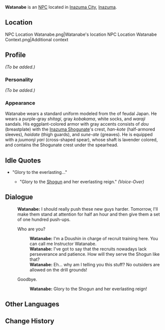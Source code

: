 {{Meta
<!-- Remove this template after adding the missing info -->
|missing_NPC_profile  = yes
}}
{{About|the regular NPC|the event quest NPC|Watanabe (Labyrinth Warriors)}}
{{Character Infobox
|type             = NPC
|image            = NPC Watanabe.png
|region           = Inazuma
|affiliation      = Tenryou Commission
|title            = Doushin
}}
'''Watanabe''' {{Lang|ja=渡辺}} is an [[NPC]] located in [[Inazuma City]], [[Inazuma]].

==Location==
<gallery hideaddbutton="true" captionalign="center">
NPC Location Watanabe.png|Watanabe's location
NPC Location Watanabe Context.png|Additional context
</gallery>

==Profile==
<!-- detailed story/lore information goes here -->
''(To be added.)''

===Personality===
''(To be added.)''

===Appearance===
Watanabe wears a standard uniform modeled from the {{Lang|''ashigaru''|ja=足軽}} of feudal Japan. He wears a purple-gray ''shitagi'', gray ''kobakama'', white socks, and ''waraji'' sandals. His eggplant-colored armor with gray accents consists of ''dou'' (breastplate) with the [[Inazuma Shogunate]]'s crest, ''han-kote'' (half-armored sleeves), ''haidate'' (thigh guards), and ''sune-ate'' (greaves). He is equipped with a ''juumonji yari'' (cross-shaped spear), whose shaft is lavender colored, and contains the Shogunate crest under the spearhead.

==Idle Quotes==
* "Glory to the everlasting..."
** {{A|VO Watanabe 01.ogg}} "Glory to the [[Ei|Shogun]] and her everlasting reign." ''(Voice-Over)''

==Dialogue==
{{Dialogue start}}
:'''Watanabe:''' I should really push these new guys harder. Tomorrow, I'll make them stand at attention for half an hour and then give them a set of one hundred push-ups.
:{{DIcon}} Who are you?
::'''Watanabe:''' I'm a Doushin in charge of recruit training here. You can call me Instructor Watanabe.
::'''Watanabe:''' I've got to say that the recruits nowadays lack perseverance and patience. How will they serve the Shogun like that?
::'''Watanabe:''' Eh... why am I telling you this stuff? No outsiders are allowed on the drill grounds!
:{{DIcon}} Goodbye.
::'''Watanabe:''' Glory to the Shogun and her everlasting reign!
{{Dialogue end}}

==Other Languages==
{{Other Languages|default_hidden = 1
|en      = Watanabe
|zhs     = 渡边
|zhs_rm  = Dùbiān
|zht     = 渡邊
|zht_rm  = Dùbiān
|ja      = {{Rubi|渡|わた|辺|なべ}}
|ja_rm   = Watanabe
|ko      = 와타나베
|ko_rm   = Watanabe
|es      = Watanabe
|fr      = Watanabe
|ru      = Ватанабэ
|th      = Watanabe
|vi      = Watanabe
|de      = Watanabe
|id      = Watanabe
|pt      = Watanabe
}}

==Change History==
{{Change History|2.0}}
<!--
==References==
{{Reflist}}-->